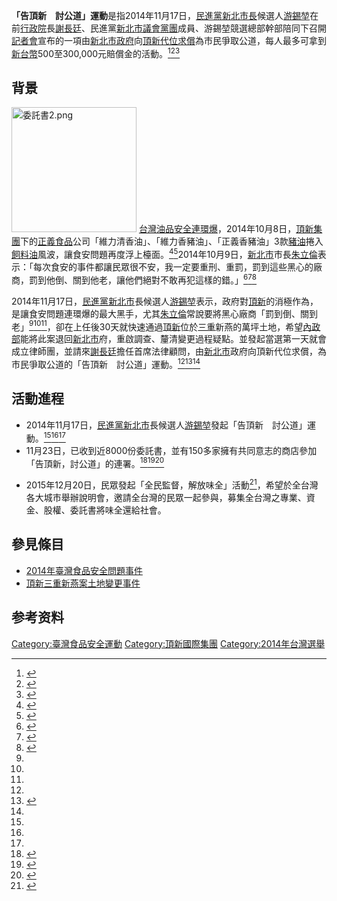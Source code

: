 {{trivia|time=2014-11-24}}
{{Infobox Historical Event
|Event_Name     = 「告頂新 討公道」運動
|Image_Name     = 告頂新討公道記者會.jpg
|Image_Caption  = 
|Participants   = 
|Location       = {{ROC-TW}}
|Date           = {{Start date|2014|11|17}} - {{End date|}}
|Result         = 
|Effect         = 
|URL            =
}}

'''「告頂新　討公道」運動'''是指2014年11月17日，[[民進黨|民進黨]][[新北市長|新北市長]]候選人[[游錫堃|游錫堃]]在前[[行政院|行政院]]長[[謝長廷|謝長廷]]、民進黨[[新北市議會|新北市議會]][[黨團|黨團]]成員、游錫堃競選總部幹部陪同下召開[[記者會|記者會]]宣布的一項由[[新北市政府|新北市政府]]向[[頂新|頂新]][[代位求償|代位求償]]為市民爭取公道，每人最多可拿到[[新台幣|新台幣]]500至300,000元賠償金的活動。<ref name="#1">{{cite news | language = zh-tw | url = http://www.appledaily.com.tw/realtimenews/article/politics/20141117/507802/%E3%80%90%E5%A4%A7%E9%81%B8%E3%80%91%E6%B1%82%E5%84%9F%E7%89%8C%EF%BC%81%E6%B8%B8%E9%8C%AB%E5%A0%83%E6%93%AC%E4%BB%A3%E4%BD%8D%E6%B1%82%E5%84%9F%E5%91%8A%E9%A0%82%E6%96%B0 | title = 【大選】求償牌！游錫堃擬代位求償告頂新 | publisher = [[蘋果日報|蘋果日報]] | date = 2014-11-17 | accessdate = 2014-11-24 | archive-date = 2016-03-04 | archive-url = https://web.archive.org/web/20160304201108/http://www.appledaily.com.tw/realtimenews/article/politics/20141117/507802/%E3%80%90%E5%A4%A7%E9%81%B8%E3%80%91%E6%B1%82%E5%84%9F%E7%89%8C%EF%BC%81%E6%B8%B8%E9%8C%AB%E5%A0%83%E6%93%AC%E4%BB%A3%E4%BD%8D%E6%B1%82%E5%84%9F%E5%91%8A%E9%A0%82%E6%96%B0 | dead-url = no }}</ref><ref>{{cite news |language = zh-tw | url =  | title = 游錫堃發起告頂新 連署代位求償 | publisher = [[聯合報|聯合報]] | date =2014-11-17 | accessdate =2014-11-24}}</ref><ref name="#2">{{cite news | language = zh-tw | url = http://news.ltn.com.tw/news/politics/breakingnews/1159154 | title = 游錫堃發起「告頂新，討公道」將代位求償 | publisher = [[自由時報|自由時報]] | date = 2014-11-17 | accessdate = 2014-11-24 | archive-date = 2021-08-20 | archive-url = https://web.archive.org/web/20210820071105/https://news.ltn.com.tw/news/politics/breakingnews/1159154 | dead-url = no }}</ref>

== 背景 ==
[[File:委託書2.png|200px]]
[[2014年台灣餿水油事件|台灣油品安全連環爆]]，2014年10月8日，[[頂新集團|頂新集團]]下的[[正義食品|正義食品]]公司「維力清香油」、「維力香豬油」、「正義香豬油」3款[[豬油|豬油]]捲入[[飼料油|飼料油]]風波，讓食安問題再度浮上檯面。<ref>{{cite news | language = zh-tw | url = http://www.chinatimes.com/realtimenews/20141008003389-260402 | title = 飼料油混食油 正義油品中招 | publisher = [[中國時報|中國時報]] | date = 2014-10-08 | accessdate = 2014-11-24 | archive-date = 2021-08-20 | archive-url = https://web.archive.org/web/20210820065503/https://www.chinatimes.com/realtimenews/20141008003389-260402 | dead-url = no }}</ref><ref>{{cite news | language = zh-tw | url = http://www.cna.com.tw/news/firstnews/201410085001-1.aspx | title = 正義油再陷風暴 頂新：釐清產品 | publisher = [[中央社|中央社]] | date = 2014-10-08 | accessdate = 2014-11-24 | archive-date = 2014-10-09 | archive-url = https://web.archive.org/web/20141009092244/http://www.cna.com.tw/news/firstnews/201410085001-1.aspx | dead-url = no }}</ref>2014年10月9日，[[新北市|新北市]]市長[[朱立倫|朱立倫]]表示：「每次食安的事件都讓民眾很不安，我一定要重刑、重罰，罰到這些黑心的廠商，罰到他倒、關到他老，讓他們絕對不敢再犯這樣的錯。」<ref name="#3">{{cite news | language = zh-tw | url = http://news.ltn.com.tw/news/life/breakingnews/1126660 | title = 正義油品出包 朱立倫：罰到倒、關到老 | publisher = [[自由時報|自由時報]] | date = 2014-10-09 | accessdate = 2014-11-24 | archive-date = 2021-08-20 | archive-url = https://web.archive.org/web/20210820065459/https://news.ltn.com.tw/news/life/breakingnews/1126660 | dead-url = no }}</ref><ref name="#4">{{cite news | language = zh-tw | url = http://www.cna.com.tw/news/ahel/201410090144-1.aspx | title = 朱立倫：黑心業者罰到倒關到老 | publisher = [[中央社|中央社]] | date = 2014-10-09 | accessdate = 2014-11-24 | archive-date = 2016-03-04 | archive-url = https://web.archive.org/web/20160304114643/http://www.cna.com.tw/news/ahel/201410090144-1.aspx | dead-url = no }}</ref><ref name="#5">{{cite news | language = zh-tw | url = http://www.appledaily.com.tw/realtimenews/article/new/20141009/484585/ | title = 黑心油品再起　朱立倫轟：罰到倒關到老 | publisher = [[蘋果日報|蘋果日報]] | date = 2014-10-09 | accessdate = 2014-11-24 | archive-date = 2016-03-05 | archive-url = https://web.archive.org/web/20160305014204/http://www.appledaily.com.tw/realtimenews/article/new/20141009/484585/ | dead-url = no }}</ref>

2014年11月17日，[[民進黨|民進黨]][[新北市|新北市]]長候選人[[游錫堃|游錫堃]]表示，政府對[[頂新|頂新]]的消極作為，是讓食安問題連環爆的最大黑手，尤其[[朱立倫|朱立倫]]常說要將黑心廠商「罰到倒、關到老」<ref name="#3"/><ref name="#4"/><ref name="#5"/>，卻在上任後30天就快速通過[[頂新|頂新]]位於[[三重區|三重]]新燕的萬坪土地，希望[[中華民國內政部|內政部]]能將此案退回[[新北市|新北市]]府，重啟調查、釐清變更過程疑點。並發起當選第一天就會成立律師團，並請來[[謝長廷|謝長廷]]擔任首席法律顧問，由[[新北市|新北市]]政府向頂新代位求償，為市民爭取公道的「告頂新　討公道」運動。<ref name="#1"/><ref name="#6">{{cite news | language = zh-tw | url = http://udn.com/NEWS/BREAKINGNEWS/BREAKINGNEWS1/9071059.shtml | title = 游錫堃發起告頂新 連署代位求償 | publisher = [[聯合報|聯合報]] | date = 2014-11-17 | accessdate = 2014-11-24 | archive-date = 2014-11-24 | archive-url = https://archive.is/20141124112156/http://udn.com/NEWS/BREAKINGNEWS/BREAKINGNEWS1/9071059.shtml | dead-url = no }}</ref><ref name="#2"/>

== 活動進程 ==
*2014年11月17日，[[民進黨|民進黨]][[新北市|新北市]]長候選人[[游錫堃|游錫堃]]發起「告頂新　討公道」運動。<ref name="#1"/><ref name="#6"/><ref name="#2"/>
*11月23日，已收到近8000份委託書，並有150多家擁有共同意志的商店參加「告頂新，討公道」的連署。<ref>{{cite news | language = zh-tw | url = http://www.chinatimes.com/realtimenews/20141123001820-260407 | title = 百家商店連署告頂新 游錫堃：組律師團 | publisher = [[中國時報|中國時報]] | date = 2014-11-23 | accessdate = 2014-11-24 | archive-date = 2021-08-20 | archive-url = https://web.archive.org/web/20210820071119/https://www.chinatimes.com/realtimenews/20141123001820-260407 | dead-url = no }}</ref><ref>{{cite news | language = zh-tw | url = http://www.cna.com.tw/news/aipl/201411230129-1.aspx | title = 游：告頂新　已收8千份委託書 | publisher = [[中央社|中央社]] | date = 2014-11-23 | accessdate = 2014-11-24 | archive-date = 2016-03-04 | archive-url = https://web.archive.org/web/20160304103314/http://www.cna.com.tw/news/aipl/201411230129-1.aspx | dead-url = no }}</ref><ref>{{cite news | language = zh-tw | url = http://news.ltn.com.tw/news/politics/breakingnews/1164661 | title = 擴大向頂新代位求償 游錫堃邀商家連署 | publisher = [[自由時報|自由時報]] | date = 2014-11-23 | accessdate = 2014-11-24 | archive-date = 2019-05-13 | archive-url = https://web.archive.org/web/20190513032141/https://news.ltn.com.tw/news/politics/breakingnews/1164661 | dead-url = no }}</ref>

*2015年12月20日，民眾發起「全民監督，解放味全」活動<ref>{{Cite web |url=https://www.flyingv.cc/project/9632 |title=flyingV全民集資收購味全 |accessdate=2015-12-21 |archive-date=2015-12-22 |archive-url=https://web.archive.org/web/20151222120305/https://www.flyingv.cc/project/9632 |dead-url=no }}</ref>，希望於全台灣各大城市舉辦說明會，邀請全台灣的民眾一起參與，募集全台灣之專業、資金、股權、委託書將味全還給社會。

==參見條目==
* [[2014年臺灣食品安全問題事件|2014年臺灣食品安全問題事件]]
* [[頂新三重新燕案土地變更事件|頂新三重新燕案土地變更事件]]

== 参考资料 ==
{{reflist|2}}



{{台灣社會運動|食品安全運動}}

[[Category:臺灣食品安全運動|Category:臺灣食品安全運動]]
[[Category:頂新國際集團|Category:頂新國際集團]]
[[Category:2014年台灣選舉|Category:2014年台灣選舉]]